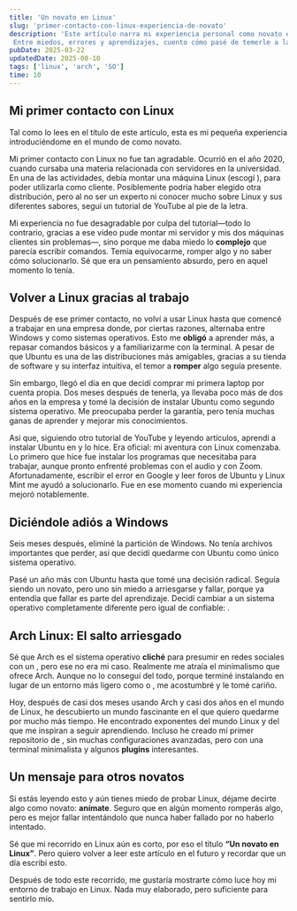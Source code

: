 ```yaml
---
title: 'Un novato en Linux'
slug: 'primer-contacto-con-linux-experiencia-de-novato'
description: 'Este artículo narra mi experiencia personal como novato en el mundo de Linux, desde mis primeros pasos con Debian y Ubuntu, hasta dar el salto a Arch Linux. 
 Entre miedos, errores y aprendizajes, cuento cómo pasé de temerle a la terminal a disfrutarla y querer seguir explorando el mundo open source.'
pubDate: 2025-03-22
updatedDate: 2025-08-10
tags: ['linux', 'arch', 'SO']
time: 10
---
```


## Mi primer contacto con Linux

Tal como lo lees en el título de este artículo, esta es mi pequeña experiencia introduciéndome en el mundo de <ExternalLink href='https://www.redhat.com/es/topics/linux/what-is-linux' text='Linux' /> como novato.

Mi primer contacto con Linux no fue tan agradable. Ocurrió en el año 2020, cuando cursaba una materia relacionada con servidores en la universidad. En una de las actividades, debía montar una máquina Linux (escogí <ExternalLink href='https://www.debian.org/index.es.html' text='Debian' />), para poder utilizarla como cliente. Posiblemente podría haber elegido otra distribución, pero al no ser un experto ni conocer mucho sobre Linux y sus diferentes sabores, seguí un tutorial de YouTube al pie de la letra.

Mi experiencia no fue desagradable por culpa del tutorial—todo lo contrario, gracias a ese video pude montar mi servidor y mis dos máquinas clientes sin problemas—, sino porque me daba miedo lo **complejo** que parecía escribir comandos. Temía equivocarme, romper algo y no saber cómo solucionarlo. Sé que era un pensamiento absurdo, pero en aquel momento lo tenía.

## Volver a Linux gracias al trabajo

Después de ese primer contacto, no volví a usar Linux hasta que comencé a trabajar en una empresa donde, por ciertas razones, alternaba entre Windows y <ExternalLink href='https://ubuntu.com/' text='Ubuntu' /> como sistemas operativos. Esto me **obligó** a aprender más, a repasar comandos básicos y a familiarizarme con la terminal. A pesar de que Ubuntu es una de las distribuciones más amigables, gracias a su tienda de software y su interfaz intuitiva, el temor a **romper** algo seguía presente.

Sin embargo, llegó el día en que decidí comprar mi primera laptop por cuenta propia. Dos meses después de tenerla, ya llevaba poco más de dos años en la empresa y tomé la decisión de instalar Ubuntu como segundo sistema operativo. Me preocupaba perder la garantía, pero tenía muchas ganas de aprender y mejorar mis conocimientos.

Así que, siguiendo otro tutorial de YouTube y leyendo artículos, aprendí a instalar Ubuntu en <ExternalLink href='https://www.pccomponentes.com/arranque-dual-que-es-como-por-que-ejecutarlo' text='dual boot' /> y lo hice. Era oficial: mi aventura con Linux comenzaba. Lo primero que hice fue instalar los programas que necesitaba para trabajar, aunque pronto enfrenté problemas con el audio y con Zoom. Afortunadamente, escribir el error en Google y leer foros de Ubuntu y Linux Mint me ayudó a solucionarlo. Fue en ese momento cuando mi experiencia mejoró notablemente.

## Diciéndole adiós a Windows

Seis meses después, eliminé la partición de Windows. No tenía archivos importantes que perder, así que decidí quedarme con Ubuntu como único sistema operativo.

Pasé un año más con Ubuntu hasta que tomé una decisión radical. Seguía siendo un novato, pero uno sin miedo a arriesgarse y fallar, porque ya entendía que fallar es parte del aprendizaje. Decidí cambiar a un sistema operativo completamente diferente pero igual de confiable: <ExternalLink href='https://wiki.archlinux.org/title/Arch_Linux_(Espa%C3%B1ol)' text='Arch Linux' />.

## Arch Linux: El salto arriesgado
Sé que Arch es el sistema operativo **cliché** para presumir en redes sociales con un <ExternalLink href='https://github.com/dylanaraps/neofetch' text='neofetch' />, pero ese no era mi caso. Realmente me atraía el minimalismo que ofrece Arch. Aunque no lo conseguí del todo, porque terminé instalando <ExternalLink href='https://www.gnome.org/' text='GNOME' /> en lugar de un entorno más ligero como <ExternalLink href='https://wiki.archlinux.org/title/Bspwm_(Espa%C3%B1ol)' text='BSPWM' /> o <ExternalLink href='https://awesomewm.org/' text='Awesome' />, me acostumbré y le tomé cariño.

Hoy, después de casi dos meses usando Arch y casi dos años en el mundo de Linux, he descubierto un mundo fascinante en el que quiero quedarme por mucho más tiempo. He encontrado exponentes del mundo Linux y del <ExternalLink href='https://www.redhat.com/en/topics/open-source/what-is-open-source'  text='open source'/> que me inspiran a seguir aprendiendo. Incluso he creado mi primer repositorio de <ExternalLink href='https://github.com/mrodriguezdev/dotfiles' text='dotfiles' />, sin muchas configuraciones avanzadas, pero con una terminal minimalista y algunos **plugins** interesantes.

## Un mensaje para otros novatos

Si estás leyendo esto y aún tienes miedo de probar Linux, déjame decirte algo como novato: **anímate**. Seguro que en algún momento romperás algo, pero es mejor fallar intentándolo que nunca haber fallado por no haberlo intentado.

Sé que mi recorrido en Linux aún es corto, por eso el título **“Un novato en Linux”**. Pero quiero volver a leer este artículo en el futuro y recordar que un día escribí esto.

Después de todo este recorrido, me gustaría mostrarte cómo luce hoy mi entorno de trabajo en Linux. Nada muy elaborado, pero suficiente para sentirlo mío.

<PostImage
  src="/posts/archlinux-gnome-desktop-mrodriguez.png"
  alt="Mi escritorio en Arch Linux con GNOME"
  caption="No es el setup más minimalista ni el más personalizado, pero es mío, funcional, y me encanta."
/>
